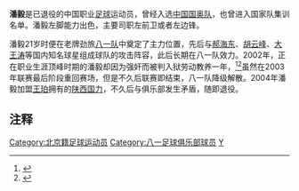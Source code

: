 {{Football player infobox
| playername = 潘毅
| fullname = 潘毅
| englishfullname = Pan Yi
| countryofbirth = {{CHN}}
| cityofbirth = [[北京|北京]]
| dateofbirth = {{birth date and age|1973|3|13}}
| height = {{height|m=1.80}}
| position = 前锋/中场
| currentclub = 已退役
| youthyears = ?-1992年
| youthclubs = [[八一足球俱乐部|八一队]]
| years = 1993-2003年<br/>2004年
| clubs = [[八一足球俱乐部|八一队]]<br/>[[陕西国力|陕西国力]]
| caps(goals) =
| nationalyears =
| nationalteam = {{fb|CHN}}
| nationalcaps(goals) =
|}}
'''潘毅'''{{BD|1973年|3月13日|||P}}是已退役的中国职业[[足球|足球]]运动员，曾经入选[[中国国奥队|中国国奥队]]，也曾进入国家队集训名单。潘毅左脚能力出色，主要司职左前卫或者左边锋。

潘毅21岁时便在老牌劲旅[[八一足球俱乐部|八一队]]中奠定了主力位置，先后与[[郝海东|郝海东]]、[[胡云峰|胡云峰]]、[[王涛_(1967年)|大王涛]]等国内知名球星组成球队的攻击阵容，此后长期在八一队效力。2002年，正在职业生涯顶峰时期的潘毅却因为强奸而被判入狱劳动教养一年，<ref>{{cite news|url=http://sports.enorth.com.cn/system/2008/12/12/003826031_03.shtml|title=盘点与足球关系纠结的女子 小毛在追前人足迹|publisher=北方网|date=2008-12-12|accessdate=2010-06-04|archive-date=2016-03-04|archive-url=https://web.archive.org/web/20160304111950/http://sports.enorth.com.cn/system/2008/12/12/003826031_03.shtml|dead-url=no}}</ref><ref>{{cite book|author=[[李承鹏|李承鹏]] 刘晓新 吴策力|title=中国足球内幕|year=2010|publisher=江苏人民出版社/凤凰出版传媒集团}}</ref>虽然在2003年联赛最后阶段重回赛场，但是不久后联赛即结束，八一队降级解散。2004年潘毅加盟[[王珀|王珀]]拥有的[[陕西国力|陕西国力]]，不久后与俱乐部发生矛盾，随即退役。

==注释==
{{reflist}}

{{DEFAULTSORT:PAN Yi}}
[[Category:北京籍足球运动员|Category:北京籍足球运动员]]
[[Category:八一足球俱乐部球员|Category:八一足球俱乐部球员]]
[[Category:潘姓|Y]]